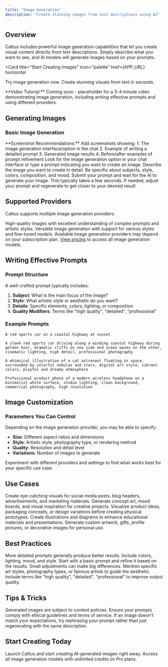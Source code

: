 ```yaml
---
title: "Image Generation"
description: "Create stunning images from text descriptions using AI"
---
```



## Overview

Cattus includes powerful image generation capabilities that let you create visual content directly from text descriptions. Simply describe what you want to see, and AI models will generate images based on your prompts.

<Card
  title="Start Creating Images"
  icon="palette"
  href={APP_URL}
  horizontal
>
  Try image generation now. Create stunning visuals from text in seconds.
</Card>

<Info>
**Video Tutorial:** Coming soon - placeholder for a 3-4 minute video demonstrating image generation, including writing effective prompts and using different providers.
</Info>

## Generating Images

### Basic Image Generation

<Note>
**Screenshot Recommendations:** Add screenshots showing:
1. The image generation interface/option in the chat
2. Example of writing a detailed prompt
3. Generated image results
4. Before/after examples of prompt refinement
</Note>

<Steps>
  <Step title="Access Image Generation">
    Look for the image generation option in your chat interface or type a prompt indicating you want to create an image.
  </Step>

  <Step title="Write Your Prompt">
    Describe the image you want to create in detail. Be specific about subjects, style, colors, composition, and mood.
  </Step>

  <Step title="Generate">
    Submit your prompt and wait for the AI to generate your image. This typically takes a few seconds.
  </Step>

  <Step title="Refine">
    If needed, adjust your prompt and regenerate to get closer to your desired result.
  </Step>
</Steps>

## Supported Providers

Cattus supports multiple image generation providers:

<CardGroup cols={2}>
  <Card title="DALL-E" icon="paintbrush">
    High-quality images with excellent understanding of complex prompts and artistic styles.
  </Card>
  <Card title="Stable Diffusion" icon="wand-magic-sparkles">
    Versatile image generation with support for various styles and fine-tuned models.
  </Card>
</CardGroup>

<Info>
Available image generation providers may depend on your subscription plan. <a href={PRICING_URL}>View pricing</a> to access all image generation models.
</Info>

## Writing Effective Prompts

### Prompt Structure

A well-crafted prompt typically includes:

1. **Subject**: What is the main focus of the image?
2. **Style**: What artistic style or aesthetic do you want?
3. **Details**: Specific elements, colors, lighting, or composition
4. **Quality Modifiers**: Terms like "high quality", "detailed", "professional"

### Example Prompts

<CodeGroup>

```text Basic
A red sports car on a coastal highway at sunset
```

```text Detailed
A sleek red sports car driving along a winding coastal highway during golden hour, dramatic cliffs on one side and ocean waves on the other, cinematic lighting, high detail, professional photography
```

```text Artistic
A whimsical illustration of a cat astronaut floating in space, surrounded by colorful nebulas and stars, digital art style, vibrant colors, playful and dreamy atmosphere
```

```text Professional
Professional product photo of a modern wireless headphone on a minimalist white surface, studio lighting, clean background, commercial photography, high resolution
```

</CodeGroup>

## Image Customization

### Parameters You Can Control

Depending on the image generation provider, you may be able to specify:

- **Size**: Different aspect ratios and dimensions
- **Style**: Artistic style, photography type, or rendering method
- **Quality**: Resolution and detail level
- **Variations**: Number of images to generate

<Tip>
Experiment with different providers and settings to find what works best for your specific use case.
</Tip>

## Use Cases

<AccordionGroup>
  <Accordion title="Marketing & Social Media" icon="bullhorn">
    Create eye-catching visuals for social media posts, blog headers, advertisements, and marketing materials.
  </Accordion>

  <Accordion title="Concept Art & Design" icon="palette">
    Generate concept art, mood boards, and visual inspiration for creative projects.
  </Accordion>

  <Accordion title="Product Visualization" icon="cube">
    Visualize product ideas, packaging concepts, or design variations before creating physical prototypes.
  </Accordion>

  <Accordion title="Educational Content" icon="book">
    Create illustrations and diagrams to enhance educational materials and presentations.
  </Accordion>

  <Accordion title="Personal Projects" icon="heart">
    Generate custom artwork, gifts, profile pictures, or decorative images for personal use.
  </Accordion>
</AccordionGroup>

## Best Practices

<CardGroup cols={2}>
  <Card title="Be Specific" icon="crosshairs">
    More detailed prompts generally produce better results. Include colors, lighting, mood, and style.
  </Card>
  <Card title="Iterate" icon="rotate">
    Start with a basic prompt and refine it based on the results. Small adjustments can make big differences.
  </Card>
  <Card title="Reference Styles" icon="palette">
    Mention specific art styles, photography types, or famous artists to guide the aesthetic.
  </Card>
  <Card title="Use Quality Terms" icon="star">
    Include terms like "high quality", "detailed", "professional" to improve output quality.
  </Card>
</CardGroup>

## Tips & Tricks

<Warning>
Generated images are subject to content policies. Ensure your prompts comply with ethical guidelines and terms of service.
</Warning>

<Tip>
If an image doesn't match your expectations, try rephrasing your prompt rather than just regenerating with the same description.
</Tip>

## Start Creating Today

<CardGroup cols={2}>
  <Card
    title="Generate Your First Image"
    icon="sparkles"
    href={APP_URL}
  >
    Launch Cattus and start creating AI-generated images right away.
  </Card>
  <Card
    title="Unlock All Generators"
    icon="crown"
    href={PRICING_URL}
  >
    Access all image generation models with unlimited credits on Pro plans.
  </Card>
</CardGroup>
